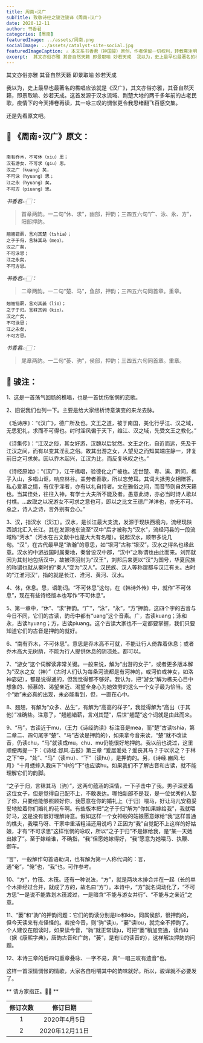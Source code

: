 ```yaml
---
title: 周南∘汉广
subTitle: 致敬诗经之骏注骏译《周南∘汉广》 
date: 2020-12-11 
author: 书香君
categories: [周南]
featuredImage: ../assets/周南.png
socialImage: ../assets/catalyst-site-social.jpg
featuredImageCaption: ⚠️️ 本文系书香君（钟国骏）原创，作者保留一切权利，转载需注明出处。
excerpt:  其文亦俗亦雅 其音自然天籁 即景取喻 妙若天成  我以为，史上最早也最著名的樵唱应该就是《汉广》，其文亦俗亦雅，其音自然天籁，即景取喻、妙若天成。这首发源于汉水流域、荆楚大地的两千多年前的古老民歌，疫情下的今天捧卷再读，其一咏三叹的惆怅更令我思绪翻飞百感交集。  还是先看原文吧 
---
```


其文亦俗亦雅
其音自然天籁
即景取喻
妙若天成

我以为，史上最早也最著名的樵唱应该就是《汉广》，其文亦俗亦雅，其音自然天籁，即景取喻、妙若天成。这首发源于汉水流域、荆楚大地的两千多年前的古老民歌，疫情下的今天捧卷再读，其一咏三叹的惆怅更令我思绪翻飞百感交集。

还是先看原文吧。

## 🌼 《周南∘汉广》原文：
```

南有乔木，不可休（xiu）思；
汉有游女，不可求（giu）思。
汉之广（kuang）矣，
不可泳（hyuang）思；
江之永（hyuang）矣，
不可方（piuang）思。

```
*书香君👉🏻：* 

> 首章两韵。一二句“休、求”，幽部，押韵；三四五六句“广、泳、永、方”，阳部押韵。

```
翘翘错薪，言刈其楚（tshia）；
之子于归，言秣其马（mea）。
汉之广矣，
不可泳思；
江之永矣，
不可方思。

```
*书香君👉🏻：* 

> 二章两韵。一二句“楚、马”，鱼部，押韵；三四五六句同首章。重章。

```
翘翘错薪，言刈其蒌（lio）；
之子于归。言秣其驹（kio）。
汉之广矣，
不可泳思；
江之永矣，
不可方思。

```
*书香君👉🏻：* 

> 尾章两韵。一二句“蒌、驹”，侯部，押韵；三四五六句同首章。重章。

## 🍁️ 骏注：

1、这是一首荡气回肠的樵唱，也是一首忧伤怅惘的恋歌。

2、旧说我们也列一下。主要是给大家缕析诗意演变的来龙去脉。

《毛诗序》：“《汉广》，德广所及也。文王之道，被于南国，美化行乎江、汉之域，无思犯礼，求而不可得也。纣时淫风徧于天下，维江、汉之域，先受文王之教化。”

《诗集传》：“江汉之俗，其女好游，汉魏以后犹然。文王之化，自近而远，先及于江汉之间，而有以变其淫乱之俗。故其出游之女，人望见之而知其端庄静一，非复前日之可求矣。因以乔木起兴，江汉为比，而反复咏叹之也。”

《诗经原始》：“《汉广》，江干樵唱，验德化之广被也。近世楚、粤、滇、黔间，樵子入山，多唱山讴，响应林谷。盖劳者善歌，所以忘劳耳。其词大抵男女相赠答，私心爱慕之情，有仅乎淫者，亦有以礼自持者。文在雅俗之间，而音节则自然天籁也。当其佳处，往往入神，有学士大夫所不能及者。愚意此诗，亦必当时诗人歌以付樵。…故取之以况游女不可求之意也可，即以之比文王德广洋洋也，亦无不可。总之，诗人之诗，言外别有会心。”

3、汉，指汉水（汉江）。汉水，是长江最大支流，发源于现陕西境内，流经现陕西湖北汇入长江。其在发源地东流至“汉中”后才被称为“汉水”，流经沔县的一段流域称“沔水”（沔水在古文献中也是大大有名喔）。说起汉水，顺带多说几句。“汉”，在古代最早是“浩瀚”的意思，如“银河”古称“银汉”，汉水之得名也缘此意。汉水的中游战国时属秦地，秦曾设汉中郡，“汉中”之称谓也由此而来。刘邦就因为其封地包括汉中，故被项羽封为“汉王”，刘邦后来更以“汉”为国号，华夏民族的称谓也就从秦时的“秦人”变为“汉人”。汉民族、汉人等称谓都与汉江有关。古时的“江淮河汉”，指的就是长江、淮河、黄河、汉水。

4、休，休息。思，语助词。“不可休思”这句，在《韩诗外传》中，就作“不可休息”，现在有些诗经版本也写作“不可休息”。

5、第一章中，“休”、“求”押韵。“广”，“泳”，“永”，“方”押韵。这四个字的古音与今日不同，它们的古读，韵母中都有“uang”这个音素。广，古读kuang；泳和永，古读hyuang；方，古读piuang。这个古读大家也不一定都要掌握，我们只要知道它们的古音是押韵的就好。

6、“南有乔木，不可休思”。意思是乔木高不可就，不能让行人倚靠着休息；或者乔木高大无树荫，不能为行人提供休息的阴凉处。都可以。

7、“游女”这个词解读非常关键。一般来说，解为“出游的女子”，或者更多版本解为“汉水之女（神）”（古时人们认为每条河流都是有河神的，或河伯或神女，如洛神宓妃），都是说得通的，但我觉得都不够好。我认为，把“游女”解为樵夫心目中想象的、倾慕的、渴望亲近、渴望全身心为她效劳的这么一个女子最为恰当。这个“她”未必真的出现，未必能看到，但，一直在心中。

8、翘翘，有解为“众多、丛生”，有解为“高高的样子”，我觉得解为“高出（于其他）”准确些。注意了，“翘翘错薪，言刈其楚”，后世“翘楚”这个词就是由此而来。

9、“马”，古读近于mu，（王力《诗经韵读》标注音是mea，而“楚”古读tshia，第二章二、四句尾字“楚”、“马”古读是押韵的），如果拿今音来读，“楚”就不改读音，仍读chu，“马”就读成mu。chu、mu仍能很好地押韵。我以前也说过，这里顺便再提一下：《诗经.邶风.击鼓》第三章
“爰居爰处？爰丧其马？于以求之？于林之下”中，“处”、“马”（读mu）、“下”（读hu），是押韵的。另，《诗经.豳风.七月》“十月蟋蟀入我床下”中的“下”也应读hu。如果我们不了解古音和古读，就不能理解它们的韵脚。

“之子于归，言秣其马（驹）”，这两句蕴涵的深情，一下子击中了我。男子深爱着这位女子，但是觉得自己配不上，不敢表达。哪怕新郎不是我，是一位优秀的人娶了你，只要他能够照顾好你，我愿意在你的婚礼上（于归）喂马，好让马儿安稳妥妥地拉着你们婚礼的花车啊。有些版本把“之子于归”解为“你如果嫁给我”，我就喂好马，这是没有很好理解诗意。假如这样一个女神般的姑娘愿意嫁给“我”这样普通的樵夫，我喂马呀、干家中重活粗活还用说吗？正因为“我”自觉配不上这样的好姑娘，才有“不可求思”这样怅惘的咏叹，所以“之子于归”不是嫁给我，是“某一天她出嫁了”。至于嫁给谁，不确指，“我”但愿她嫁得好，“我”愿意为她喂马、执鞭、御车。

“言”，一般解作句首语助词，也有解为第一人称代词的：言，通“奄”，“俺”也，“我”也。可作参考。

10、“方”，竹筏、木筏。还有一种说法，“方”，就是两块木排合并在一起（长的单个木排经过合并，就成了方的，故名曰“方”）。本诗中，“方”就名词动化了，“不可方思”一是说不能靠划木筏渡过，一是暗含“不能与游女并行”、“不能与之亲近”之意。

11、“蒌”和“驹”的押韵问题：它们的韵读分别是lio和kio，同属侯部，很押韵的，但今天读来有点怪怪的。若按今音，则“驹”读ju，“蒌”读lou，就完全不押韵了。个人建议在朗读时，如果读今音，“驹”就正常读ju，可把“蒌”稍加变通，读作lü（据《康熙字典》，唐韵古音和广韵，“蒌”，是有lü的读音的），这样解决押韵的问题。

12、本诗三章的后四句重章叠咏、一字不易，真“一唱三叹有遗音”也。

这样一首深情惆怅的情歌，大家各自咀嚼其中的韵味就好。所以，骏译就不必要发了。

** 请方家指正。🙏🏻 **

| 修订次数      | 修订日期 | 
|   :----: |    :----:   | 
| 1    | 2020年4月5日       | 
| 2    | 2020年12月11日       | 
